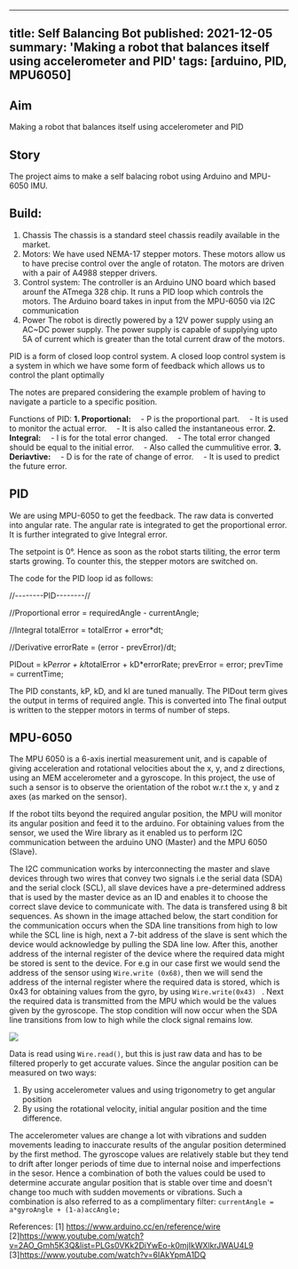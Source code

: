 <!-- ---
title: Self Balancing Bot
tags: [arduino, PID, MPU6050]
layout: article
mode: normal
type: article
sharing: true
author: Automation and Robotics Club
show_author_profile: true
show_title: true
full_width: false
header: true
cover: /assets/images/blog/thumbnails/Self Balancing Bot.png
--- -->
---
title: Self Balancing Bot
published: 2021-12-05
summary: 'Making a robot that balances itself using accelerometer and PID'
tags: [arduino, PID, MPU6050]
---
## Aim
Making a robot that balances itself using accelerometer and PID
<!--more-->
## Story

The project aims to make a self balacing robot using Arduino and MPU-6050 IMU. 

## Build:
1. Chassis
The chassis is a standard steel chassis readily available in the market.
2. Motors:
We have used NEMA-17 stepper motors. These motors allow us to have precise control over the angle of rotaton. The motors are driven with a pair of A4988 stepper drivers.
3. Control system:
The controller is an Arduino UNO board which based arounf the ATmega 328 chip. It runs a PID loop which controls the motors. The Arduino board takes in input from the MPU-6050 via I2C communication
4. Power 
The robot is directly powered by a 12V power supply using an AC~DC power supply. The power supply is capable of supplying upto 5A of current which is greater than the total current draw of the motors. 

PID is a form of closed loop control system. A closed loop control system is a system in which we have some form of feedback which allows us to control the plant optimally

The notes are prepared considering the example problem of having to navigate a particle to a specific position.

Functions of PID:
<b>1.  Proportional:</b>
	&emsp;- P is the proportional part. 
	&emsp;- It is used to monitor the actual error. 
	&emsp;- It is also called the instantaneous error. 
<b>2. Integral:</b>
	&emsp;- I is for the total error changed.
	&emsp;- The total error changed should be equal to the initial error.
	&emsp;-  Also called the cummulitive error.
 <b>3. Deriavtive:</b>
	&emsp;-  D is for the rate of change of error.
	&emsp;-  It is used to predict the future error.
	
## PID	
We are using MPU-6050 to get the feedback. The raw data is converted into angular rate. The angular rate is integrated to get the proportional error. It is further integrated to give Integral error.

The setpoint is 0°. Hence as soon as the robot starts tiliting, the error term starts growing. To counter this, the stepper motors are switched on. 

The code for the PID loop id as follows:

//--------PID--------//  
  
  //Proportional
  error = requiredAngle - currentAngle;

  //Integral
  totalError = totalError + error*dt;

  //Derivative
  errorRate = (error - prevError)/dt;
  
  PIDout = kP*error + kI*totalError + kD*errorRate;
  prevError = error;
  prevTime = currentTime;


The PID constants, kP, kD, and kI are tuned manually. The PIDout term gives the output in terms of required angle. This is converted into 
The final output is written to the stepper motors in terms of number of steps.


## MPU-6050
The MPU 6050 is a 6-axis inertial measurement unit, and is capable of giving acceleration and rotational velocities about the x, y, and z directions, using an MEM accelerometer and a gyroscope. In this project, the use of such a sensor is to observe the orientation of the robot w.r.t the x, y and z axes (as marked on the sensor). 

If the robot tilts beyond the required angular position, the MPU will monitor its angular position and feed it to the arduino. For obtaining values from the sensor, we used the Wire library as it enabled us to perform I2C communication between the arduino UNO (Master) and the MPU 6050 (Slave).

The I2C communication works by interconnecting the master and slave devices through two wires that convey two signals i.e the serial data (SDA) and the serial clock (SCL), all slave devices have a pre-determined address that is used by the master device as an ID and enables it to choose the correct slave device to communicate with. The data is transfered using 8 bit sequences. As shown in the image attached below, the start condition for the communication occurs when the SDA line transitions from high to low while the SCL line is high, next a 7-bit address of the slave is sent which the device would acknowledge by pulling the SDA line low. After this, another address of the internal register of the device where the required data might be stored is sent to the device. For e.g in our case first we would send the address of the sensor using `Wire.write
(0x68)`, then we will send the address of the internal register where the required data is stored, which is 0x43 for obtaining values from the gyro, by using `Wire.write(0x43)
` . Next the required data is transmitted from the MPU which would be the values given by the gyroscope. The stop condition will now occur when the SDA line transitions from low to high while the clock signal remains low.

![](../_resources/4ecdddf59beb4ac496e83562cf4a133e.png)

Data is read using `Wire.read()`, but this is just raw data and has to be filtered properly to get accurate values. Since the angular position can be measured on two ways:
1) By using accelerometer values and using trigonometry to get angular position
2) By using the rotational velocity, initial angular position and the time difference.

The accelerometer values are change a lot with vibrations and  sudden movements leading to inaccurate results of the angular position determined by the first method. The gyroscope values are relatively stable but they tend to drift after longer periods of time due to internal noise and imperfections in the sesor. Hence a combination of both the values could be used to determine accurate angular position that is stable over time and doesn't change too much with sudden movements or vibrations. Such a combination is also referred to as a complimentary filter:
`currentAngle = a*gyroAngle + (1-a)accAngle;`

References: 
[1] https://www.arduino.cc/en/reference/wire
[2]https://www.youtube.com/watch?v=2AO_Gmh5K3Q&list=PLGs0VKk2DiYwEo-k0mjIkWXlkrJWAU4L9
[3]https://www.youtube.com/watch?v=6IAkYpmA1DQ